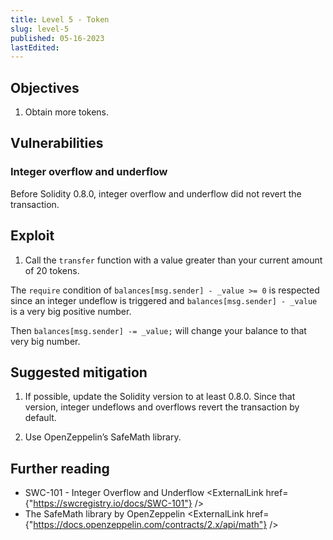 ```yaml
---
title: Level 5 - Token
slug: level-5
published: 05-16-2023
lastEdited:
---
```


## Objectives

1. Obtain more tokens.

## Vulnerabilities

### Integer overflow and underflow

Before Solidity 0.8.0, integer overflow and underflow did not revert the transaction.

## Exploit

1. Call the `transfer` function with a value greater than your current amount of 20 tokens.

The `require` condition of `balances[msg.sender] - _value >= 0` is respected since an integer
undeflow is triggered and `balances[msg.sender] - _value` is a very big positive number.

Then `balances[msg.sender] -= _value;` will change your balance to that very big number.

## Suggested mitigation

1. If possible, update the Solidity version to at least 0.8.0. Since that version, integer undeflows and
   overflows revert the transaction by default.

2. Use OpenZeppelin’s SafeMath library.

## Further reading

- SWC-101 - Integer Overflow and Underflow <ExternalLink href={"https://swcregistry.io/docs/SWC-101"} />
- The SafeMath library by OpenZeppelin <ExternalLink href={"https://docs.openzeppelin.com/contracts/2.x/api/math"} />
